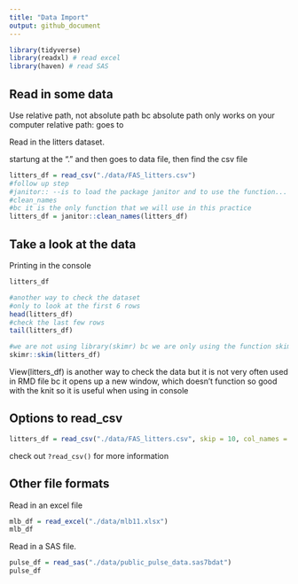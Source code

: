 ```yaml
---
title: "Data Import"
output: github_document
---
```


```r
library(tidyverse)
library(readxl) # read excel
library(haven) # read SAS
```

## Read in some data

Use relative path, not absolute path
bc absolute path only works on your computer
relative path: goes to


Read in the litters dataset.

startung at the "." and then goes to data file, then find the csv file
```r
litters_df = read_csv("./data/FAS_litters.csv")
#follow up step
#janitor:: --is to load the package janitor and to use the function...
#clean_names
#bc it is the only function that we will use in this practice
litters_df = janitor::clean_names(litters_df)
```


## Take a look at the data

Printing in the console

```r
litters_df
```

```r
#another way to check the dataset
#only to look at the first 6 rows
head(litters_df)
#check the last few rows
tail(litters_df)
```

```r
#we are not using library(skimr) bc we are only using the function skim()
skimr::skim(litters_df)
```

View(litters_df) is another way to check the data
but it is not very often used in RMD file
bc it opens up a new window, which doesn't function so good with the knit
so it is useful when using in console



## Options to read_csv

```r
litters_df = read_csv("./data/FAS_litters.csv", skip = 10, col_names = FALSE)
```


check out `?read_csv()` for more information


## Other file formats

Read in an excel file
```r
mlb_df = read_excel("./data/mlb11.xlsx")
mlb_df
```

Read in a SAS file.
```r
pulse_df = read_sas("./data/public_pulse_data.sas7bdat")
pulse_df
```













